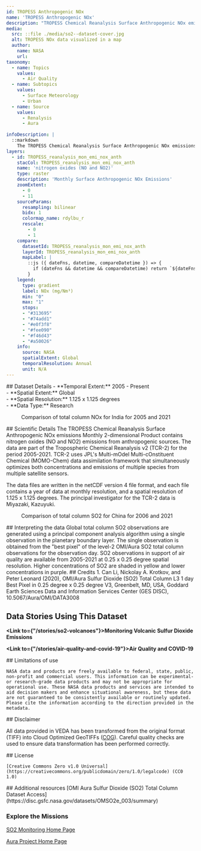 ```yaml
---
id: TROPESS Anthropogenic NOx
name: 'TROPESS Anthropogenic NOx'
description: "TROPESS Chemical Reanalysis Surface Anthropogenic NOx emissions Monthly 2-dimensional Product V1 (TRPSCRENOXAM2D)"
media:
  src: ::file ./media/so2--dataset-cover.jpg
  alt: TROPESS NOx data visualized in a map
  author:
    name: NASA
    url: 
taxonomy:
  - name: Topics
    values:
      - Air Quality
  - name: Subtopics
    values:
      - Surface Meteorology
      - Urban
  - name: Source
    values:
      - Renalysis
      - Aura
      
infoDescription: |
  ::markdown
    The TROPESS Chemical Reanalysis Surface Anthropogenic NOx emissions Monthly 2-dimensional Product contains nitrogen oxides (NO and NO2) emissions from anthropogenic sources. The data are part of the Tropospheric Chemical Reanalysis v2 (TCR-2) for the period 2005-2021.
layers:
  - id: TROPESS_reanalysis_mon_emi_nox_anth
    stacCol: TROPESS_reanalysis_mon_emi_nox_anth
    name: 'nitrogen oxides (NO and NO2)'
    type: raster
    description: 'Monthly Surface Anthropogenic NOx Emissions'
    zoomExtent:
      - 0
      - 11
    sourceParams:
      resampling: bilinear
      bidx: 1
      colormap_name: rdylbu_r
      rescale:
        - 0
        - 1
    compare:
      datasetId: TROPESS_reanalysis_mon_emi_nox_anth
      layerId: TROPESS_reanalysis_mon_emi_nox_anth
      mapLabel: |
        ::js ({ dateFns, datetime, compareDatetime }) => {
          if (dateFns && datetime && compareDatetime) return `${dateFns.format(datetime, 'yyyy')} VS ${dateFns.format(compareDatetime, 'yyyy')}`;
        }
    legend:
      type: gradient
      label: NOx (mg/Nm³)
      min: "0"
      max: "1"
      stops:
      - "#313695"
      - "#74add1"
      - "#e0f3f8"
      - "#fee090"
      - "#f46d43"
      - "#a50026"
    info:
      source: NASA
      spatialExtent: Global
      temporalResolution: Annual 
      unit: N/A
---
```


<Block>
  <Prose>   
    ## Dataset Details
    - **Temporal Extent:** 2005 - Present<br />
    - **Spatial Extent:** Global<br />
    - **Spatial Resolution:** 1.125 x 1.125 degrees <br />
    - **Data Type:** Research<br />
  </Prose>
  <Figure>
  <Map
    datasetId='TROPESS_reanalysis_mon_emi_nox_anth'
    layerId='TROPESS_reanalysis_mon_emi_nox_anth'
    dateTime='2005-01-01'
    zoom={4}
    center={[77.63,24.27]}
    compareDateTime='2021-01-01'
  />
  <Caption
    attrAuthor='NASA'
    attrUrl='https://nasa.gov/'
  >
  Comparison of total column NOx for India for 2005 and 2021
  </Caption>
  </Figure>
</Block>


<Block>
  <Prose>
  </Prose>
</Block>

<Block>
  <Prose>
  ## Scientific Details
The TROPESS Chemical Reanalysis Surface Anthropogenic NOx emissions Monthly 2-dimensional Product contains nitrogen oxides (NO and NO2) emissions from anthropogenic sources. The data are part of the Tropospheric Chemical Reanalysis v2 (TCR-2) for the period 2005-2021. TCR-2 uses JPL's Multi-mOdel Multi-cOnstituent Chemical (MOMO-Chem) data assimilation framework that simultaneously optimizes both concentrations and emissions of multiple species from multiple satellite sensors.

The data files are written in the netCDF version 4 file format, and each file contains a year of data at monthly resolution, and a spatial resolution of 1.125 x 1.125 degrees. The principal investigator for the TCR-2 data is Miyazaki, Kazuyuki.
  </Prose>
</Block>

<Block type='full'>
  <Figure>
  <Map
    datasetId='TROPESS_reanalysis_mon_emi_nox_anth'
    layerId='TROPESS_reanalysis_mon_emi_nox_anth'
    dateTime='2006-01-01'
    zoom={4}
    center={[117.22,35.66]}
    compareDateTime='2021-01-01'
  />
  <Caption
    attrAuthor='NASA'
    attrUrl='https://nasa.gov/'
  >
  Comparison of total column SO2 for China for 2006 and 2021
</Caption>
  </Figure>
<Prose>
## Interpreting the data
Global total column SO2 observations are generated using a principal component analysis algorithm using a single observation in the planetary boundary layer. The single observation is obtained from the "best pixel" of the level-2 OMI/Aura SO2 total column observations for the observation day. SO2 observations in support of air quality are available from 2005-2021 at 0.25 x 0.25 degree spatial resolution. Higher concentrations of SO2 are shaded in yellow and lower concentrations in purple.
</Prose>
</Block>

<Block>
<Prose>
## Credits
1. Can Li, Nickolay A. Krotkov, and Peter Leonard (2020), OMI/Aura Sulfur Dioxide (SO2) Total Column L3 1 day Best Pixel in 0.25 degree x 0.25 degree V3, Greenbelt, MD, USA, Goddard Earth Sciences Data and Information Services Center (GES DISC), 10.5067/Aura/OMI/DATA3008
</Prose>
</Block>


<Block>
  <Prose>
  
  ## Data Stories Using This Dataset
  
  **<Link to={"/stories/so2-volcanoes"}>Monitoring Volcanic Sulfur Dioxide Emissions</Link>**<br />
  
  **<Link to={"/stories/air-quality-and-covid-19"}>Air Quality and COVID-19</Link>**
  </Prose>
</Block>


<Block>
  <Prose>
    ## Limitations of use

    NASA data and products are freely available to federal, state, public, non-profit and commercial users. This information can be experimental- or research-grade data products and may not be appropriate for operational use. These NASA data products and services are intended to aid decision makers and enhance situational awareness, but these data are not guaranteed to be consistently available or routinely updated. Please cite the information according to the direction provided in the metadata.
  </Prose>
</Block>


<Block>
  <Prose>
  ## Disclaimer

  All data provided in VEDA has been transformed from the original format (TIFF) into Cloud Optimized GeoTIFFs ([COG](https://www.cogeo.org)). Careful quality checks are used to ensure data transformation has been performed correctly.  
  </Prose>
</Block>


<Block>
  <Prose>
    ## License

    [Creative Commons Zero v1.0 Universal](https://creativecommons.org/publicdomain/zero/1.0/legalcode) (CC0 1.0)
  </Prose>
</Block>


<Block>
  <Prose>
  ## Additional resources
  [OMI Aura Sulfur Dioxide (SO2) Total Column Dataset Access](https://disc.gsfc.nasa.gov/datasets/OMSO2e_003/summary)

  ### Explore the Missions
  [SO2 Monitoring Home Page](https://so2.gsfc.nasa.gov/)

  [Aura Project Home Page](https://aura.gsfc.nasa.gov/)
  </Prose>
</Block>
